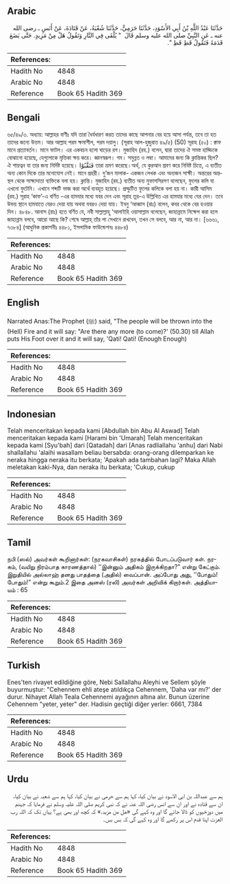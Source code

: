 ## Arabic


<div dir="rtl" lang="ar" style={{fontSize:'larger',backgroundColor:'#f8f9fa',padding:20}}>
حَدَّثَنَا عَبْدُ اللَّهِ بْنُ أَبِي الأَسْوَدِ، حَدَّثَنَا حَرَمِيٌّ، حَدَّثَنَا شُعْبَةُ، عَنْ قَتَادَةَ، عَنْ أَنَسٍ ـ رضى الله عنه ـ عَنِ النَّبِيِّ صلى الله عليه وسلم قَالَ ‏ "‏ يُلْقَى فِي النَّارِ وَتَقُولُ هَلْ مِنْ مَزِيدٍ‏.‏ حَتَّى يَضَعَ قَدَمَهُ فَتَقُولُ قَطِ قَطِ ‏"‏‏.‏
</div>
<div style={{backgroundColor:'#f8f9fa',padding:20, marginBottom: 10}}><table> <thead> <tr> <th>References:</th> <th></th> </tr> </thead> <tbody><tr><td>Hadith No</td><td>4848</td></tr><tr><td>Arabic No</td><td>4848</td></tr><tr><td>Reference</td><td>Book 65 Hadith 369</td></tr></tbody></table></div>

## Bengali


<div dir="ltr" lang="bn" style={{fontSize:'larger',backgroundColor:'#f8f9fa',padding:20}}>
৬৫/৪৯/৩. অধ্যায়: আল্লাহর বাণীঃ যদি তারা ধৈর্যধারণ করত তাদের কাছে আপনার বের হয়ে আসা পর্যন্ত, তবে তা হত তাদের জন্যে উত্তম। আর আল্লাহ পরম ক্ষমাশীল, পরম দয়ালু। (সূরাহ আল-হুজুরাত ৪৯/৫) (50) সূরাহ (৫০) : ক্বাফ মানে প্রত্যাবর্তন। মানে ফাটল। এর একবচন হলো ঘাড়ের রগ। মুজাহিদ (রহ.) বলেন, দ্বারা তাদের ঐ সমস্ত হাড্ডিকে বোঝানো হয়েছে, যেগুলোকে মৃত্তিকা ক্ষয় করে। জ্ঞানস্বরূপ। গম। সমুন্নত ও লম্বা। আমাদের জন্য কি ক্লান্তিকর ছিল? ঐ শায়ত্বন যা তার জন্য নির্দিষ্ট হয়েছে। فَنَقَّبُوْا তারা ভ্রমণ করেছে।অর্থ, যে কুরআন শ্রবণ করে নিবিষ্ট চিত্তে, এ ব্যতীত অন্য কোন দিকে তার মনোযোগ নেই। মানে প্রহরী। দু’জন মালাক- একজন লেখক এবং অন্যজন সাক্ষী। অন্তরের অন্তস্থল থেকে সাক্ষ্যদাতা ব্যক্তিকে বলা হয়। ক্লান্তি। মুজাহিদ (রহ.) ব্যতীত অন্য মুফাসসিরগণ বলেছেন, ফুলের কলি যা এখনো ফুটেনি। এখানে শব্দটি ভাজ করা অর্থে ব্যবহৃত হয়েছে। প্রস্ফুটিত ফুলের কলিকে বলা হয় না। কারী আসিম (রহ.) সূরাহ ‘কাফ’-এ বর্ণিত -এর হামযার মধ্যে যবর দেন এবং সূরাহ তূর-এ উল্লিখিত এর হামযার মধ্যে যের দেন। তবে উভয় স্থানে হামযাতে যেরও দেয়া যায় অথবা যবরও দেয়া যায়। ইবনু ‘আব্বাস (রাঃ) বলেন, কবর থেকে বের হওয়ার দিন। ৪৮৪৮. আনাস (রাঃ) হতে বর্ণিত যে, নবী সাল্লাল্লাহু ‘আলাইহি ওয়াসাল্লাম বলেছেন, জাহান্নামে নিক্ষেপ করা হলে জাহান্নাম বলবে, আরো আছে কি? শেষে আল্লাহ্ তাঁর পা সেখানে রাখবেন, তখন সে বলবে, আর না, আর না। [৬৬৬১, ৭৩৮৪] (আধুনিক প্রকাশনীঃ ৪৪৮১, ইসলামিক ফাউন্ডেশনঃ ৪৪৮৪)
</div>
<div style={{backgroundColor:'#f8f9fa',padding:20, marginBottom: 10}}><table> <thead> <tr> <th>References:</th> <th></th> </tr> </thead> <tbody><tr><td>Hadith No</td><td>4848</td></tr><tr><td>Arabic No</td><td>4848</td></tr><tr><td>Reference</td><td>Book 65 Hadith 369</td></tr></tbody></table></div>

## English


<div dir="ltr" lang="en" style={{fontSize:'larger',backgroundColor:'#f8f9fa',padding:20}}>
Narrated Anas:The Prophet (ﷺ) said, "The people will be thrown into the (Hell) Fire and it will say: "Are there any more (to come)?' (50.30) till Allah puts His Foot over it and it will say, 'Qati! Qati! (Enough Enough)
</div>
<div style={{backgroundColor:'#f8f9fa',padding:20, marginBottom: 10}}><table> <thead> <tr> <th>References:</th> <th></th> </tr> </thead> <tbody><tr><td>Hadith No</td><td>4848</td></tr><tr><td>Arabic No</td><td>4848</td></tr><tr><td>Reference</td><td>Book 65 Hadith 369</td></tr></tbody></table></div>

## Indonesian


<div dir="ltr" lang="id" style={{fontSize:'larger',backgroundColor:'#f8f9fa',padding:20}}>
Telah menceritakan kepada kami [Abdullah bin Abu Al Aswad] Telah menceritakan kepada kami [Harami bin 'Umarah] Telah menceritakan kepada kami [Syu'bah] dari [Qatadah] dari [Anas radliallahu 'anhu] dari Nabi shallallahu 'alaihi wasallam beliau bersabda: orang-orang dilemparkan ke neraka hingga neraka itu berkata; 'Apakah ada tambahan lagi? Maka Allah meletakan kaki-Nya, dan neraka itu berkata; 'Cukup, cukup
</div>
<div style={{backgroundColor:'#f8f9fa',padding:20, marginBottom: 10}}><table> <thead> <tr> <th>References:</th> <th></th> </tr> </thead> <tbody><tr><td>Hadith No</td><td>4848</td></tr><tr><td>Arabic No</td><td>4848</td></tr><tr><td>Reference</td><td>Book 65 Hadith 369</td></tr></tbody></table></div>

## Tamil


<div dir="ltr" lang="ta" style={{fontSize:'larger',backgroundColor:'#f8f9fa',padding:20}}>
நபி (ஸல்) அவர்கள் கூறினார்கள்: (நரகவாசிகள்) நரகத்தில் போடப்படுவார் கள். நரகம், (வயிறு நிரம்பாத காரணத்தால்) ‘‘இன்னும் அதிகம் இருக்கிறதா?” என்று கேட்கும். இறுதியில் அல்லாஹ் தனது பாதத்தை (அதில்) வைப்பான். அப்போது அது, ‘‘போதும்! போதும்!” என்று கூறும்.2 இதை அனஸ் (ரலி) அவர்கள் அறிவிக் கிறார்கள். அத்தியாயம் : 65
</div>
<div style={{backgroundColor:'#f8f9fa',padding:20, marginBottom: 10}}><table> <thead> <tr> <th>References:</th> <th></th> </tr> </thead> <tbody><tr><td>Hadith No</td><td>4848</td></tr><tr><td>Arabic No</td><td>4848</td></tr><tr><td>Reference</td><td>Book 65 Hadith 369</td></tr></tbody></table></div>

## Turkish


<div dir="ltr" lang="tr" style={{fontSize:'larger',backgroundColor:'#f8f9fa',padding:20}}>
Enes'ten rivayet edildiğine göre, Nebi Sallallahu Aleyhi ve Sellem şöyle buyurmuştur: "Cehennem ehli ateşe atıldıkça Cehennem, 'Daha var mı?' der durur. Nihayet Allah Teala Cehennemi ayağının altına alır. Bunun üzerine Cehennem "yeter, yeter" der. Hadisin geçtiği diğer yerler: 6661, 7384
</div>
<div style={{backgroundColor:'#f8f9fa',padding:20, marginBottom: 10}}><table> <thead> <tr> <th>References:</th> <th></th> </tr> </thead> <tbody><tr><td>Hadith No</td><td>4848</td></tr><tr><td>Arabic No</td><td>4848</td></tr><tr><td>Reference</td><td>Book 65 Hadith 369</td></tr></tbody></table></div>

## Urdu


<div dir="rtl" lang="ur" style={{fontSize:'larger',backgroundColor:'#f8f9fa',padding:20}}>
ہم سے عبداللہ بن ابی الاسود نے بیان کیا، کہا ہم سے حرمی نے بیان کیا، کہا ہم سے شعبہ نے بیان کیا، ان سے قتادہ نے اور ان سے انس رضی اللہ عنہ نے کہ نبی کریم صلی اللہ علیہ وسلم نے فرمایا کہ جہنم میں دوزخیوں کو ڈالا جائے گا اور وہ کہے گی «هل من مزيد‏.‏» کہ کچھ اور بھی ہے؟ یہاں تک کہ اللہ رب العزت اپنا قدم اس پر رکھے گا اور وہ کہے گی کہ بس بس۔
</div>
<div style={{backgroundColor:'#f8f9fa',padding:20, marginBottom: 10}}><table> <thead> <tr> <th>References:</th> <th></th> </tr> </thead> <tbody><tr><td>Hadith No</td><td>4848</td></tr><tr><td>Arabic No</td><td>4848</td></tr><tr><td>Reference</td><td>Book 65 Hadith 369</td></tr></tbody></table></div>